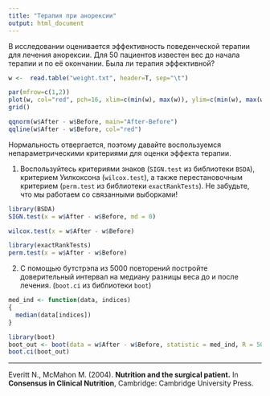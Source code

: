 ```yaml
---
title: "Терапия при анорексии"
output: html_document
---
```

В исследовании оценивается эффективность поведенческой терапии для лечения анорексии. Для 50 пациентов известен вес до начала терапии и по её окончании. Была ли терапия эффективной?

```r
w <-  read.table("weight.txt", header=T, sep="\t")
```

```r
par(mfrow=c(1,2))
plot(w, col="red", pch=16, xlim=c(min(w), max(w)), ylim=c(min(w), max(w)), xlab="Before", ylab="After")
grid()

qqnorm(w$After - w$Before, main="After-Before")
qqline(w$After - w$Before, col="red")
```

Нормальность отвергается, поэтому давайте воспользуемся непараметрическими критериями для оценки эффекта терапии.

1. Воспользуйтесь критериями знаков (`SIGN.test` из библиотеки `BSDA`), критерием Уилкоксона (`wilcox.test`), а также перестановочным критерием (`perm.test` из библиотеки `exactRankTests`). Не забудьте, что мы работаем со связанными выборками!
```r
library(BSDA)
SIGN.test(x = w$After - w$Before, md = 0)
```
```r
wilcox.test(x = w$After - w$Before)
```

```r
library(exactRankTests)
perm.test(x = w$After - w$Before)
```



2. С помощью бутстрэпа из 5000 повторений постройте доверительный интервал на медиану разницы веса до и после лечения. (`boot.ci` из библиотеки `boot`)
```r
med_ind <- function(data, indices)
{
  median(data[indices])
}

library(boot)
boot_out <- boot(data = w$After - w$Before, statistic = med_ind, R = 5000)
boot.ci(boot_out)
```


**************
Everitt N., McMahon M. (2004). **Nutrition and the surgical patient.** In **Consensus in Clinical Nutrition**, Cambridge: Cambridge University Press.
